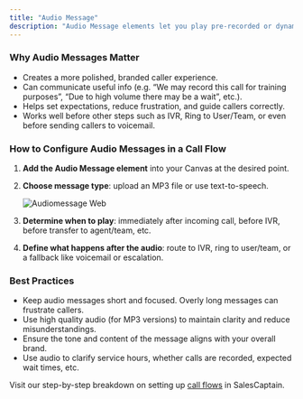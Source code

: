 ```yaml
---
title: "Audio Message"
description: "Audio Message elements let you play pre-recorded or dynamically generated messages (via text-to-speech or uploaded MP3) to the caller at specific points during an incoming call. This could be a greeting, an announcement, or any audio you want to present before further routing or action."
---
```


### **Why Audio Messages Matter**

- Creates a more polished, branded caller experience.
- Can communicate useful info (e.g. “We may record this call for training purposes”, “Due to high volume there may be a wait”, etc.).
- Helps set expectations, reduce frustration, and guide callers correctly.
- Works well before other steps such as IVR, Ring to User/Team, or even before sending callers to voicemail.

### **How to Configure Audio Messages in a Call Flow**

1. **Add the Audio Message element** into your Canvas at the desired point.
2. **Choose message type**: upload an MP3 file or use text-to-speech.

   ![Audiomessage Web](/images/audiomessage.webp)
3. **Determine when to play**: immediately after incoming call, before IVR, before transfer to agent/team, etc.
4. **Define what happens after the audio**: route to IVR, ring to user/team, or a fallback like voicemail or escalation.

### **Best Practices**

- Keep audio messages short and focused. Overly long messages can frustrate callers.
- Use high quality audio (for MP3 versions) to maintain clarity and reduce misunderstandings.
- Ensure the tone and content of the message aligns with your overall brand.
- Use audio to clarify service hours, whether calls are recorded, expected wait times, etc.

Visit our step-by-step breakdown on setting up [call flows](Core-Features/Calls/Call-Flows/Creating-Call-Flows) in SalesCaptain.